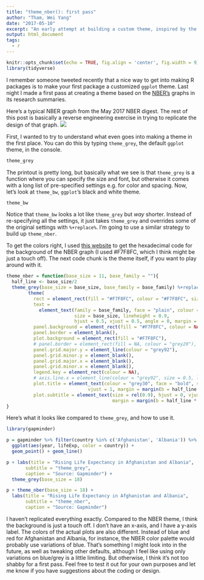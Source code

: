 ```yaml
---
title: "theme_nber(): first pass"
author: "Tham, Wei Yang"
date: "2017-05-10"
excerpt: "An early attempt at building a custom theme, inspired by the NBER"
output: html_document
tags:
  - r
---
```


```r
knitr::opts_chunk$set(echo = TRUE, fig.align = 'center', fig.width = 9)
library(tidyverse)
```

I remember someone tweeted recently that a nice way to get into making R packages is to make your first package a customized `ggplot` theme. Last night I made a first pass at creating a theme based on the [NBER's](http://www.nber.org/digest/) graphs in its research summaries. 

Here's a typical NBER graph from the May 2017 NBER digest. The rest of this post is basically a reverse engineering exercise in trying to replicate the design of that graph. ![][nber_robot]

[nber_robot]: https://weiyangtham.github.io/images/robots.jpg

First, I wanted to try to understand what even goes into making a theme in the first place. You can do this by typing `theme_grey`, the default `ggplot` theme, in the console.

```r
theme_grey
```

The printout is pretty long, but basically what we see is that `theme_grey` is a function where you can specify the size and font, but otherwise it comes with a long list of pre-specified settings e.g. for color and spacing. Now, let's look at `theme_bw`, `ggplot`'s black and white theme. 

```r
theme_bw
```

Notice that `theme_bw` looks a lot like `theme_grey` but *way* shorter. Instead of re-specifying all the settings, it just takes `theme_grey` and overrides some of the original settings with `%+replace%`. I'm going to use a similar strategy to build up `theme_nber`.

To get the colors right, I used [this website](http://html-color-codes.info/colors-from-image/) to get the hexadecimal code for the background of the NBER graph (I used #F7F8FC, which I think might be just a touch off). The next code chunk is the theme itself, if you want to play around with it. 

```r
theme_nber = function(base_size = 11, base_family = ""){
  half_line <- base_size/2
  theme_grey(base_size = base_size, base_family = base_family) %+replace%
        theme(
          rect = element_rect(fill = "#F7F8FC", colour = "#F7F8FC", size = 0.5, linetype = 1),
          text = 
            element_text(family = base_family, face = "plain", colour = "#4C4D4F", 
                         size = base_size, lineheight = 0.9, 
                         hjust = 0.5, vjust = 0.5, angle = 0, margin = margin(), debug = FALSE), 
          panel.background = element_rect(fill = "#F7F8FC", colour = NA), 
          panel.border = element_blank(),
          plot.background = element_rect(fill = "#F7F8FC"),
          # panel.border = element_rect(fill = NA, colour = "grey20"), 
          panel.grid.major.y = element_line(colour = "grey92"),
          panel.grid.minor.y = element_blank(),
          panel.grid.major.x = element_blank(), 
          panel.grid.minor.x = element_blank(),
          legend.key = element_rect(colour = NA),
          # axis.line.x = element_line(colour = "grey92", size = 0.5, linetype = 1, lineend = "butt"),
          plot.title = element_text(colour = "grey30", face = "bold", size = rel(1.2), hjust = 0, 
                              vjust = 1, margin = margin(b = half_line * 1.2)),
          plot.subtitle = element_text(size = rel(0.9), hjust = 0, vjust = 1, 
                                       margin = margin(b = half_line * 0.9))) 
}


```

Here's what it looks like compared to `theme_grey`, and how to use it.

```r
library(gapminder)

p = gapminder %>% filter(country %in% c('Afghanistan', 'Albania')) %>% 
  ggplot(aes(year, lifeExp, color = country)) + 
  geom_point() + geom_line()

p + labs(title = "Rising Life Expectancy in Afghanistan and Albania", 
       subtitle = "theme_grey", 
       caption = "Source: Gapminder") + 
  theme_grey(base_size = 18)

```

```r
p + theme_nber(base_size = 18) + 
  labs(title = "Rising Life Expectancy in Afghanistan and Albania", 
       subtitle = "theme_nber", 
       caption = "Source: Gapminder")
```

I haven't replicated everything exactly. Compared to the NBER theme, I think the background is just a touch off. I don't have an x-axis, and I have a y-axis label. The colors of the actual plots are also different. Instead of blue and red for Afghanistan and Albania, for instance, the NBER color palette would probably use variations of blue. That's something I might look into in the future, as well as tweaking other defaults, although I feel like using only variations on blue/grey is a little limiting. But otherwise, I think it's not too shabby for a first pass. Feel free to test it out for your own purposes and let me know if you have suggestions about the coding or design.  
